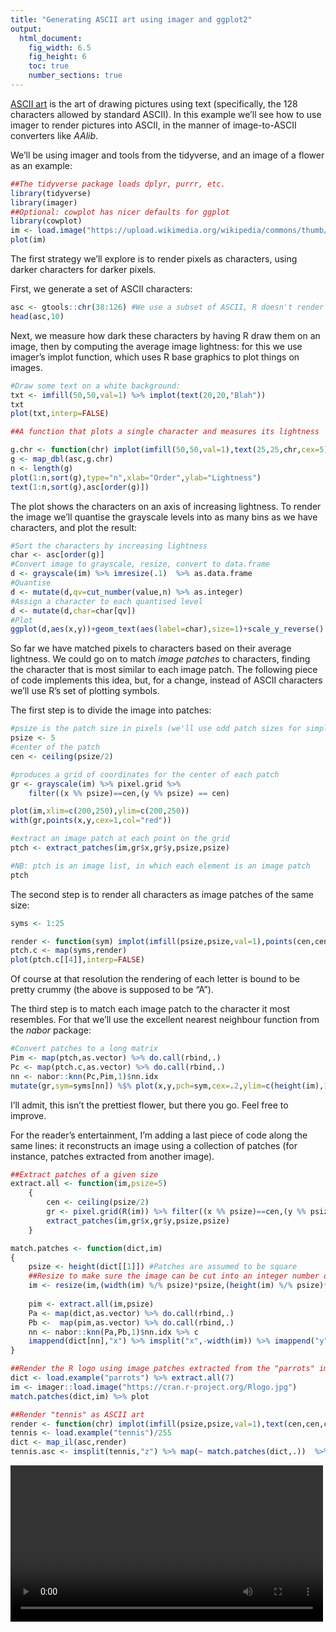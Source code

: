 ```yaml
---
title: "Generating ASCII art using imager and ggplot2"
output:
  html_document:
    fig_width: 6.5
    fig_height: 6
    toc: true
    number_sections: true
---
```



[ASCII art](https://en.wikipedia.org/wiki/ASCII_art) is the art of drawing pictures using text (specifically, the 128 characters allowed by standard ASCII). In this example we'll see how to use imager to render pictures into ASCII, in the manner of image-to-ASCII converters like *AAlib*. 

We'll be using imager and tools from the tidyverse, and an image of a flower as an example: 
```r
##The tidyverse package loads dplyr, purrr, etc. 
library(tidyverse)
library(imager)
##Optional: cowplot has nicer defaults for ggplot
library(cowplot) 
im <- load.image("https://upload.wikimedia.org/wikipedia/commons/thumb/f/fd/Aster_Tataricus.JPG/1024px-Aster_Tataricus.JPG") 
plot(im)
```

The first strategy we'll explore is to render pixels as characters, using darker characters for darker pixels. 

First, we generate a set of ASCII characters:

```r
asc <- gtools::chr(38:126) #We use a subset of ASCII, R doesn't render the rest
head(asc,10)
```

Next, we measure how dark these characters by having R draw them on an image, then by computing the average image lightness: for this we use imager's implot function, which uses R base graphics to plot things on images. 


```r
#Draw some text on a white background: 
txt <- imfill(50,50,val=1) %>% implot(text(20,20,"Blah")) 
txt
plot(txt,interp=FALSE)

##A function that plots a single character and measures its lightness

g.chr <- function(chr) implot(imfill(50,50,val=1),text(25,25,chr,cex=5)) %>% grayscale %>% mean
g <- map_dbl(asc,g.chr)
n <- length(g)
plot(1:n,sort(g),type="n",xlab="Order",ylab="Lightness")
text(1:n,sort(g),asc[order(g)])
```

The plot shows the characters on an axis of increasing lightness. To render the image we'll quantise the grayscale levels into as many bins as we have characters, and plot the result:
```r
#Sort the characters by increasing lightness
char <- asc[order(g)]
#Convert image to grayscale, resize, convert to data.frame
d <- grayscale(im) %>% imresize(.1)  %>% as.data.frame
#Quantise
d <- mutate(d,qv=cut_number(value,n) %>% as.integer)
#Assign a character to each quantised level
d <- mutate(d,char=char[qv])
#Plot
ggplot(d,aes(x,y))+geom_text(aes(label=char),size=1)+scale_y_reverse()
```

So far we have matched pixels to characters based on their average lightness. We could go on to match *image patches* to characters, finding the character that is most similar to each image patch. The following piece of code implements this idea, but, for a change, instead of ASCII characters we'll use R's set of plotting symbols. 

The first step is to divide the image into patches: 

```r
#psize is the patch size in pixels (we'll use odd patch sizes for simplicity)
psize <- 5
#center of the patch
cen <- ceiling(psize/2)

#produces a grid of coordinates for the center of each patch
gr <- grayscale(im) %>% pixel.grid %>%
    filter((x %% psize)==cen,(y %% psize) == cen)

plot(im,xlim=c(200,250),ylim=c(200,250))
with(gr,points(x,y,cex=1,col="red"))

#extract an image patch at each point on the grid
ptch <- extract_patches(im,gr$x,gr$y,psize,psize)

#NB: ptch is an image list, in which each element is an image patch
ptch
```

The second step is to render all characters as image patches of the same size:

```r
syms <- 1:25

render <- function(sym) implot(imfill(psize,psize,val=1),points(cen,cen,pch=sym,cex=1)) %>% grayscale
ptch.c <- map(syms,render)
plot(ptch.c[[4]],interp=FALSE)
```

Of course at that resolution the rendering of each letter is bound to be pretty crummy (the above is supposed to be "A"). 

The third step is to match each image patch to the character it most resembles. For that we'll use the excellent nearest neighbour function from the *nabor* package: 

```r
#Convert patches to a long matrix 
Pim <- map(ptch,as.vector) %>% do.call(rbind,.) 
Pc <- map(ptch.c,as.vector) %>% do.call(rbind,.)
nn <- nabor::knn(Pc,Pim,1)$nn.idx
mutate(gr,sym=syms[nn]) %$% plot(x,y,pch=sym,cex=.2,ylim=c(height(im),1))
```

I'll admit, this isn't the prettiest flower, but there you go. Feel free to improve.


For the reader's entertainment, I'm adding a last piece of code along the same lines: it reconstructs an image using a collection of patches (for instance, patches extracted from another image). 

```r
##Extract patches of a given size
extract.all <- function(im,psize=5)
    {
        cen <- ceiling(psize/2)
        gr <- pixel.grid(R(im)) %>% filter((x %% psize)==cen,(y %% psize) == cen) 
        extract_patches(im,gr$x,gr$y,psize,psize)
    }

match.patches <- function(dict,im)
{
    psize <- height(dict[[1]]) #Patches are assumed to be square
    ##Resize to make sure the image can be cut into an integer number of patches
    im <- resize(im,(width(im) %/% psize)*psize,(height(im) %/% psize)*psize)
    
    pim <- extract.all(im,psize)
    Pa <- map(dict,as.vector) %>% do.call(rbind,.)
    Pb <-  map(pim,as.vector) %>% do.call(rbind,.)
    nn <- nabor::knn(Pa,Pb,1)$nn.idx %>% c
    imappend(dict[nn],"x") %>% imsplit("x",-width(im)) %>% imappend("y") 
}

##Render the R logo using image patches extracted from the "parrots" image
dict <- load.example("parrots") %>% extract.all(7)
im <- imager::load.image("https://cran.r-project.org/Rlogo.jpg")
match.patches(dict,im) %>% plot

##Render "tennis" as ASCII art
render <- function(chr) implot(imfill(psize,psize,val=1),text(cen,cen,chr,cex=.8)) %>% grayscale
tennis <- load.example("tennis")/255
dict <- map_il(asc,render)
tennis.asc <- imsplit(tennis,"z") %>% map(~ match.patches(dict,.))  %>% imappend("z")
```

<video width="500"  controls loop>
<source src="ascii_art_files/tennis_ascii.webm" />
<p>
The tennis video, rendered in ASCII
</p>
